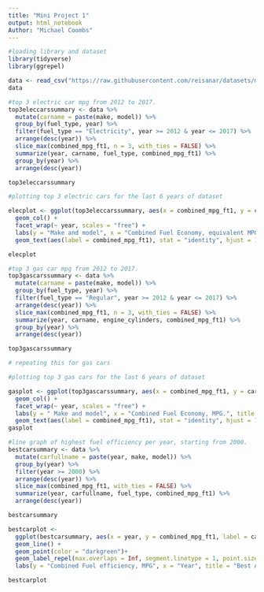 ```yaml
---
title: "Mini Project 1"
output: html_notebook
Author: "Michael Coombs"
---
```



```r
#loading library and dataset
library(tidyverse)
library(ggrepel)

data <- read_csv("https://raw.githubusercontent.com/reisanar/datasets/master/fuel.csv")
data
```
```r
#top 3 electric car mpg from 2012 to 2017.
top3eleccarssummary <- data %>%
  mutate(carname = paste(make, model)) %>%
  group_by(fuel_type, year) %>%
  filter(fuel_type == "Electricity", year >= 2012 & year <= 2017) %>%
  arrange(desc(year)) %>%
  slice_max(combined_mpg_ft1, n = 3, with_ties = FALSE) %>%
  summarize(year, carname, fuel_type, combined_mpg_ft1) %>%
  group_by(year) %>%
  arrange(desc(year))

top3eleccarssummary
```
```r
#plotting top 3 electric cars for the last 6 years of dataset

elecplot <- ggplot(top3eleccarssummary, aes(x = combined_mpg_ft1, y = carname, fill = combined_mpg_ft1)) + 
  geom_col() +
  facet_wrap(~ year, scales = "free") + 
  labs(y = "Make and model", x = "Combined Fuel Economy, equivalent MPG.", title = "Efficiency of the top 3 Electric-Powered cars from 2012 to 2017") +
  geom_text(aes(label = combined_mpg_ft1), stat = "identity", hjust = 1.25, colour = "white")

elecplot

```


```r
#top 3 gas car mpg from 2012 to 2017.
top3gascarssummary <- data %>%
  mutate(carname = paste(make, model)) %>%
  group_by(fuel_type, year) %>%
  filter(fuel_type == "Regular", year >= 2012 & year <= 2017) %>%
  arrange(desc(year)) %>%
  slice_max(combined_mpg_ft1, n = 3, with_ties = FALSE) %>%
  summarize(year, carname, engine_cylinders, combined_mpg_ft1) %>%
  group_by(year) %>%
  arrange(desc(year))

top3gascarssummary
```
```r
# repeating this for gas cars

#plotting top 3 gas cars for the last 6 years of dataset

gasplot <- ggplot(top3gascarssummary, aes(x = combined_mpg_ft1, y = carname, fill = combined_mpg_ft1)) + 
  geom_col() +
  facet_wrap(~ year, scales = "free") + 
  labs(y = " Make and model", x = "Combined Fuel Economy, MPG.", title = "MPG of the top 3 Gas-Powered cars from 2012 to 2017") +
  geom_text(aes(label = combined_mpg_ft1), stat = "identity", hjust = 1.25, colour = "white")
gasplot


```

```r
#line graph of highest fuel efficiency per year, starting from 2000.
bestcarsummary <- data %>%
  mutate(carfullname = paste(year, make, model)) %>%
  group_by(year) %>%
  filter(year >= 2000) %>%
  arrange(desc(year)) %>%
  slice_max(combined_mpg_ft1, with_ties = FALSE) %>%
  summarize(year, carfullname, fuel_type, combined_mpg_ft1) %>%
  arrange(desc(year))

bestcarsummary
```
```r
bestcarplot <- 
  ggplot(bestcarsummary, aes(x = year, y = combined_mpg_ft1, label = carfullname)) +
  geom_line() +
  geom_point(color = "darkgreen")+
  geom_label_repel(max.overlaps = Inf, segment.linetype = 1, point.size = 1, min.segment.length = 0) +
  labs(y = "Combined Fuel efficiency, MPG", x = "Year", title = "Best Available Combined Fuel Efficiency from 1984-2017")

bestcarplot
```


